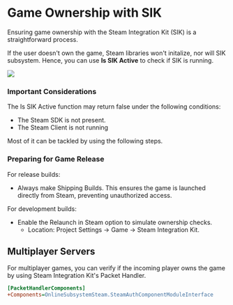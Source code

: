 # Game Ownership with SIK

Ensuring game ownership with the Steam Integration Kit (SIK) is a straightforward process.

If the user doesn't own the game, Steam libraries won't initalize, nor will SIK subsystem. Hence, you can use **Is SIK Active** to check if SIK is running.

![](./2024-12-21-15-02-18.png)


### Important Considerations

The Is SIK Active function may return false under the following conditions:

- The Steam SDK is not present.
- The Steam Client is not running

Most of it can be tackled by using the following steps.

### Preparing for Game Release
For release builds:

- Always make Shipping Builds.
        This ensures the game is launched directly from Steam, preventing unauthorized access.

For development builds:

- Enable the Relaunch in Steam option to simulate ownership checks.
  - Location: Project Settings → Game → Steam Integration Kit.



## Multiplayer Servers

For multiplayer games, you can verify if the incoming player owns the game by using Steam Integration Kit's Packet Handler.

```ini copy showLineNumbers filename="DefaultEngine.ini"
[PacketHandlerComponents]
+Components=OnlineSubsystemSteam.SteamAuthComponentModuleInterface
```